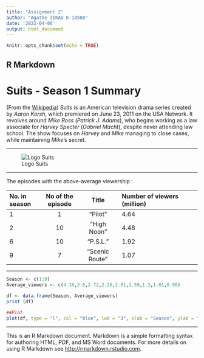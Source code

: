 ```yaml
---
title: "Assignment 2"
author: "Agathe ZEKAD K-14508"
date: '2022-04-06'
output: html_document
---
```


```r
knitr::opts_chunk$set(echo = TRUE)
```

## R Markdown
# Suits - Season 1 Summary
(From the [Wikipedia](https://en.wikipedia.org/wiki/List_of_Suits_episodes))
*Suits* is an American television drama series created by *Aaron Korsh*, which premiered on June 23, 2011 on the USA Network. It revolves around *Mike Ross* (*Patrick J. Adams*), who begins working as a law associate for *Harvey Specter* (*Gabriel Macht*), despite never attending law school. The show focuses on *Harvey* and *Mike* managing to close cases, while maintaining *Mike*'s secret.

***

![Logo Suits](Logo_Suits.png)

***

The episodes with the above-average viewership :

| No. in season |No of the episode | Title  | Number of viewers (million) |
|:------        |:-----: |:------:      |:-------------- |
| 1             | 1 | "Pilot"  | 4.64     |
| 2             | 10 | "High Noon" | 4.48      |
| 6             | 10 | "P.S.L." | 1.92      |
| 9            | 7 | "Scenic Route" | 1.07      |

***

```r
Season <- c(1:9)
Average_viewers <- c(4.16,3.6,2.72,2.26,2.01,1.59,1.3,1.01,0.98)

df <- data.frame(Season, Average_viewers)
print (df)
```

```r
##Plot
plot(df, type = "l", col = "blue", lwd = "3", xlab = "Season", ylab = "Average viewers")
```

***
 
This is an R Markdown document. Markdown is a simple formatting syntax for authoring HTML, PDF, and MS Word documents. For more details on using R Markdown see <http://rmarkdown.rstudio.com>.
